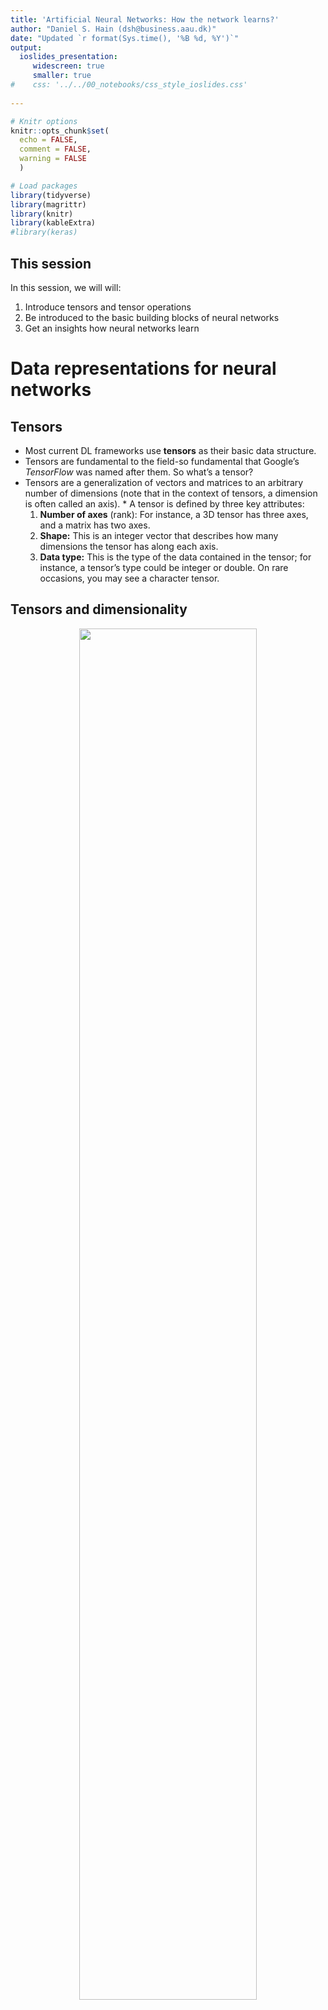 ```yaml
---
title: 'Artificial Neural Networks: How the network learns?'
author: "Daniel S. Hain (dsh@business.aau.dk)"
date: "Updated `r format(Sys.time(), '%B %d, %Y')`"
output:
  ioslides_presentation:
     widescreen: true
     smaller: true
#    css: '../../00_notebooks/css_style_ioslides.css'
   
---
```


```r
# Knitr options
knitr::opts_chunk$set(
  echo = FALSE,
  comment = FALSE,
  warning = FALSE
  )

# Load packages
library(tidyverse)
library(magrittr)
library(knitr)
library(kableExtra)
#library(keras)
```


<style type="text/css">
  .img_tiny{
    width: 30%;
  }
  .img_small{
    width: 50%;
  }
.img{
  width: 75%;
}
.img_big{
  width: 100%;
}
</style>

## This session {.bigger}

In this session, we will will:

1. Introduce tensors and tensor operations
2. Be introduced to the basic building blocks of neural networks
3. Get an insights how neural networks learn



# Data representations for neural networks

## Tensors

* Most current DL frameworks use **tensors** as their basic data structure. 
* Tensors are fundamental to the field-so fundamental that Google's *TensorFlow* was named after them. So what's a tensor?
* Tensors are a generalization of vectors and matrices to an arbitrary number of dimensions (note that in the context of tensors, a dimension is often called an axis). * A tensor is defined by three key attributes:
   1. **Number of axes** (rank): For instance, a 3D tensor has three axes, and a matrix has two axes.
   2. **Shape:** This is an integer vector that describes how many dimensions the tensor has along each axis. 
   3. **Data type:** This is the type of the data contained in the tensor; for instance, a tensor's type could be integer or double. On rare occasions, you may see a character tensor.

## Tensors and dimensionality

<center>
![](https://sds-aau.github.io/SDS-master/00_media/dl_tensors_funny.jpg){.img}
</center>

* **Scalars (0D tensors):**  A tensor that contains only one number is called a scalar (or scalar tensor, or zero-dimensional tensor, or 0D tensor). 
* **Vectors (1D tensors):** A one-dimensional array of numbers is called a vector, or 1D tensor. A 1D tensor is said to have exactly one axis. 
* **Matrices (2D tensors):** A two-dimensional array of numbers is a matrix.
* **Arrays (3D and higher-dimensional tensors):** If you pack such matrices in a new array, you obtain a 3D tensor. If you stack these arrays into another one, then you get a 4d tensor, and so forth...

```r
## Tensor examples 2d
# keras::dataset_mnist()$train$x[5,7:28,8:20]
```

## Higher-dimensional tensors

<center>
![](https://sds-aau.github.io/SDS-master/00_media/DL_tensor_3d.jpg){.img_small}
</center>

* Tensors of 3+d are used for many advanced applications, eg. timeseries, language and image processing.
* For example, in the case before, we where working with 3d tensors, where the first two where a (greyscale pixel) matrix, and the third the different observations (samples) stacked on each others. 
* However, this greyscale raster matrix is somewhat a special case. Images typically have three dimensions: height, width, and color. 
* Therefore, a 2d image would therefore still represent a 3d tensor, and a bunch of them together a 4d tensor. For example, a batch of 128 RGB-color images could be stored in a 4d tensor of shape `(128, 256, 256, 3)`

----

<center>
![](https://sds-aau.github.io/SDS-master/00_media/DL_tensor_4d.jpg){.img_small}
</center>

* 3d tensors are also often used for time series. Whenever time matters in your data (or the notion of sequence order), it makes sense to store it in a 3D tensor with an explicit time axis. 
* Each sample can be encoded as a sequence of vectors (a 2D tensor), and thus a batch of data will be encoded as a 3D tensor.
* You might already see it coming.... colored videoes represent a time series of images, therefore would be a 5d tensor. 
* Videos can be seen as series of frames, where each frame can be stored in a 3D tensor `(height, width, color_depth)`,  their sequence in a 4D tensor `(frames, height, width, color_depth)`, and thus a batch of different videos  in a 5D tensor of shape `(samples, frames, height, width, color_depth)`.


## Geometric interpretation of tensor operations

<center>
![](https://sds-aau.github.io/SDS-master/00_media/DL_vector_1.jpg){.img_tiny}
</center>

* Because the contents of the tensors manipulated by tensor operations can be interpreted as coordinates of points in some geometric space, all tensor operations have a geometric interpretation. For instance, let's consider addition. 
* We'll start with the following vector: `A = [0.5, 1.0]`. It's a point in a 2D space, but can also be under stood as a vector leading from the origin to this point.

----

<center>
![](https://sds-aau.github.io/SDS-master/00_media/DL_vector_2.jpg){.img_tiny}
</center>

* Let's consider a new point, `B = [1, 0.25]`, which we will add to the previous one. This is done geometrically by chaining together the vector arrows, with the resulting location being the vector representing the sum of the previous two vectors

---- 

<center>
![](https://sds-aau.github.io/SDS-master/00_media/DL_linear_algebra.jpg){.img_tiny}
</center>

* In general, elementary geometric operations such as transformations, rotations, scaling, and so on can be expressed as tensor operations. For instance, a rotation of a 2D vector by an angle `theta` can be achieved via a dot product with a 2x2 matrix `R = [u, v]`, where `u` and `v` are both vectors of the plane: `u = [cos(theta), sin(theta)]` and `v = [-sin(theta), cos(theta)]`.
* Some linear, vector and matrix algebra knowledge might light up again in your brain, right? Good! While for many out-of-the box "run-this-model" operations on tabular data, you might not need it, it will be necessary in case you need to tinker and customize a bit at your models to squeeze out a bit more accuracy. 



# Building blocks of networks

## Overview

<center>
![](https://sds-aau.github.io/SDS-master/00_media/DL_deep_learning_parts.jpg){.img_small}
</center>


## Layers: the building blocks of deep learning

* A layer is a **data-processing module** that takes as input one or more tensors and that outputs one or more tensors. 
* Some layers are stateless, but more frequently layers have a state: the layer's **weights**, one or several tensors learned with stochastic gradient descent, which together contain the network's knowledge.
* Different layers are appropriate for different tensor formats and different types of data processing. For instance, simple vector data, stored in 2D tensors of shape `(samples, features)`, is often processed by **densely connected layers**, also called fully connected or dense layers (the `layer_dense` function in Keras). 
* Sequence data, stored in 3D tensors of shape (samples, timesteps, features), is typically processed by recurrent layers such as `layer_lstm`. Image data, stored in 4D tensors, is usually processed by 2D convolution layers (`layer_conv_2d`). All that will be introduced in later sessions.

----

<center>
![](https://sds-aau.github.io/SDS-master/00_media/dl_layer_illu.png){.img}
</center>

* You can think of layers as the LEGO bricks of deep learning, a metaphor that is made explicit by frameworks like `Keras`. `Pytorch` has a more functional programming aspproach and abstraction, but still has the *layeer-stacking* narrative inbuilt. 
* Building deep-learning models in the different DL framework is done by clipping together compatible layers to form useful data-transformation pipelines. 
* The notion of layer compatibility here refers specifically to the fact that every layer will only accept input tensors of a certain shape and will return output tensors of a certain shape. Consider the example above.


## Activation functions

<center>
![](https://sds-aau.github.io/SDS-master/00_media/DL_neural_net3.png){.img_small}
</center>

* Reminder: The weights which connect layers are as well tensors, which pass the output of the previous layer to the current one, where it gets transformed by the layer's activation function.
* Every cell gets `inputs` from the connected other cells on lower layers which are activated, where the intensity of the input is scaled by the weight of the connection. 

----

* In feed-forward ANNs. Dense layers transforms its input data as follows: `output = activation_function(dot(W, input) + b)`
* In this expression, `W` and `b` are tensors that are attributes of the layer. 
* They're called the weights or trainable parameters of the layer (the kernel and bias attributes, respectively). 
* These weights contain the information learned by the network from exposure to training data. 
* The activation of every cell in the layer is therefore dependent on the multiplication of 
   1. the corresponding input and weight tensor (`dot(W, input)`)
   2. the bias (`b`), a constant which influences the tendency to activate.
* Formally, Hidden units can be described as accepting a vector of inputs $x$, compute an affine transformation $z = W^T x + b$, and then applying an element-wise non-linear activation function $g(z)$
* These activation functions are usually non-linear, since this increases the hypothesis space, allowing for more relationships than weighted-linear compositions
* Historically, most prominent activation functions where:
   * Sigmoid function: 	$g(z) = \sigma(z)$
   * hyperbolic tangent: $g(z) = \text{tanh}(z)$
* However, they turned out to saturate across most of their domain, making gradient-based learning very difficult

----

* Nowadays, **rectified linear units** (ReLU) represents the most common FF-ANN activation function.
* Here, the data is transformed linear, yet truncated at zero: $h_i = g(z)_i = \text{max}(0,z_i)$
* ReLU is based on the principle that NNs are easier to optimize if their behaviour is closer to linear, yet still allows non-linearity.
* Some generalizations of ReLU are based on using a nonzero slope $\alpha_i$ when $z_i < 0$ such that: 
   * $h_i = g(z,\alpha_i) = \text{max}(0,z_i) + \alpha_i \text{min}(0, z_i)$
   * **Absolute value rectification** fixes $\alpha_i = -1$ to obtain $g(z) = |z|$
   * **Leaky ReLU** fixes $\alpha_i$ to a small value (e.g. 0.01)
   * **Parametric ReLU** (or PReLU) treats $\alpha_i$ as a learnable parameter

----

<center>
![](https://sds-aau.github.io/SDS-master/00_media/dl_activation_functions.JPG){.img_small}
</center>

## Output (last layer activation)

* The feedforward NN provides a set of hidden features defined by $h = f(x); \theta)$. The output layer provides some *additional transformation* from the features to complete the task that the network must perform	
* For regression problems, we can use affine transformation with no non-linearity; these are just called **linear units**
  Given features $h$, a layer of linear output units produces a vector $\hat{y} = W^T h + b$. This produces the mean of a conditional distribution $P(y|x)$ 
* For binary classification problems: The NN needs to predict $P(y = 1 | x)$, so for this number to be a valid probability, it must lie in the interval $[0,1]$
   * For this kind of problem, we use \underline{sigmoid output units} defined as: $y = \sigma (w^T h + b)$, where $\sigma$ is the logistic sigmoid function
   *This output unit has two components: first, it uses a linear layer to compute $z = w^T h + b$; second, it uses the sigmoid activation function to convert $z$ into a probability

---

<center>
![](https://sds-aau.github.io/SDS-master/00_media/dl_softmax.JPG){.img}
</center>

* To represent a probability distribution over a discrete variable with $n$ possible values (multiclass) , we can use **softmax** output units (i.e. a generalization of the sigmoid function)	
* The goal is to produce a vector $\hat{y}$, with $\hat{y}_i = P(y = i | x)$ such that:
   * Each element of $\hat{y}_i$ must lie in the interval [0,1]
   * The entire vector sums to 1
* Again we have two steps: first, a linear layer predicts unnormalized log probabilities: $z = W^T h + b$  where $z_i = \text{log} \tilde{P}(y = i | x)$    
* Second, the softmax function exponentiate and normalize $z$ to obtain the desired $\hat{y}$. 
* The softmax function is given by: 	

$\text{softmax}(z)_i = \frac{\text{exp}(z_i)}{\sum_j \text{exp}(z_j)}$


## Loss functions

* Another important element is the **loss function**, the quantity we want to minimize during the network training.
* This is easy for linear (regression) problems, where one uses the well known **mean- squared error** (MSE), or **mean absolute error** (MAE)
* For classification problems:  
    * NNs define a distribution $p(y|x;\theta)$ and we can use the principle of maximum likelihood
   * The cost function can be described as the **cross-entropy* between the training data and the model distribution
   * Formally, the cost function is given by:

$J(\theta) = -\mathbb{E}_{x, y \sim \hat{p}_\text{data}} \text{log} \ p_\text{model} (y|x)$

*Let's go through some basic **information theory**...

----

* The basic intuition behind information theory is that learning that an unlikely even has occurred is more *informative* than learning that a likely event has occurred. That means:
   * Likely events should have low information content (or no information content whatsoever)
   * Less likely events should have higher information content
   * Independent events should have additive information
* To satisfy the three properties, we can define the \textit{self-information} of an event $\text{x} = x$ as: $I(x) = -\text{log} P(x)$
* This definition is written in units of **nats**: one nat is defined as the amount of information gained by observing an event of probab. $\frac{1}{e}$ 
* Self-information deals only with a single outcome; to quantify the amount of uncertainty in an entire probability distribution we can use the **Shannon entropy**
* The Shannon entropy of a distribution is the expected amount of information in an event drawn from that distribution.
* Distributions that are nearly deterministic have low entropy, whereas distributions that are closer to uniform have high entropy

$H(\text{x}) = \mathbb{E}_{\text{x} \sim P} [I(x)] = - \mathbb{E}_{\text{x} \sim P} [\text{log} P(x)]$

----

<center>
![](https://sds-aau.github.io/SDS-master/00_media/dl_entropy.JPG){.img}
</center>


## Summary

<center>
![](https://sds-aau.github.io/SDS-master/00_media/DL_table_ann_config.png){.img_big}
</center>

* A little helper from my side ;). Works in most cases, at least for feedfoorward ANNs

## Neural Network architecturas design

* **Architecture** refers to the overall structure of the network: how many units it should have and how these units should be connected to each other
* In chain-based architecture, the main considerations are choosing the depth of the network and the width of each layer 
* Generally, deeper networks use far fewer units per layer, generalize better to test sets, but they tend to be harder to optimize
* The ideal architecture for a given task must be found via experimentation guided by monitoring its performance 

----

* Does learning complex input-output mappings require designing a specified model family for the kind of non-linearity we want to learn?
* The **universal approximation theorem** states that a feedforward NN with a single hidden layer containing a finite number of units can approximate any continuous functions on compact subsets of $\mathbb{R}^n$
* We are not guaranteed, however, that the training algorithm will be able to learn that function (optimization, overfitting)
* To represent any function the hidden layer may be infeasibly large, hence using deeper models can reduce the number of units required to represent the desired function
* Choosing deep models (instead of shallow networks) encodes a general belief that the function we want to learn can be viewed as a composition of several simpler functions
* We believe the learning problem consists of discovering a set of underlying factors of variation that can in turn be described in
terms of other, simpler factors of variation (i.e. edges, corners, contours, object parts, etc.)
* Intermediate outputs are abstract concepts that the network uses to organize its internal processing
* Empirically, greater depth seems to result in better generalization for a wide variety of tasks

----

<center>
![](https://sds-aau.github.io/SDS-master/00_media/dl_architecture1.JPG){.img}
</center>

* Empirical results showing that deeper networks generalize better when used to transcribe multidigit numbers from photographs of addresses.

----

<center>
![](https://sds-aau.github.io/SDS-master/00_media/dl_architecture2.JPG){.img}
</center>

* Empirical results showing that increasing the number of parameters in layers of convolutional neural networks without increasing their depth is not effective for increasing test set performance.

# Learning in Neural Networks

## The learning problem

* So, now we know what the *deep* means, and how such a deep neutwork is structured. However, we still do not know so much about the *learning*. 
* Generally, learning appears in the network by adjusting the weights between the different cells. 
* But how does that happen?

* Initially, these weight matrices are filled with small random values (a step called *random initialization*).
* Of course, there is no reason to expect that `relu(dot(W, input) + b)`, when `W` and `b` are random, will yield any useful representations.
* What comes next is to gradually adjust these weights, based on some feedback signal (provided by the *loss function*). 

----

* This gradual adjustment, also called *training*, is basically the learning that ML is all about. 
* This happens within what's called a training loop, which works as follows. Repeat these steps in a loop, as long as necessary:
   1. Draw a batch of training samples `x` and corresponding targets `y`.
   2. Run the network on `x` (a step called the *forward pass*) to obtain predictions `y_pred`.
   3. Compute the **loss** of the network on the batch, a measure of the mismatch between `y_pred` and `y`.
   4. Update all weights of the network in a way that slightly reduces the loss on this batch.
* Step 1 sounds easy enough-just I/O code. 
* Steps 2 and 3 are merely the application of a handful of tensor operations, so you could implement these steps purely from what you learned in the previous section.
* The difficult part is step 4: updating the network's weights. Given an individual weight coefficient in the network, how can you compute whether the coefficient should be increased or decreased, and by how much?
* The currently dominnat approach to do so is to take advantage of the fact that all operations used in the network are differentiable, and compute the *gradient of the loss* with regard to the network's coefficients. You can then move the coefficients in the opposite direction from the gradient, thus decreasing the loss.
* Lets take a step back...



## Refresher What's a derivative?

* Consider a continuous, smooth function `f(x) = y`, mapping a real number `x` to a new real number `y`. 
* Because the function is continuous, a small change in x can only result in a small change in `y`. 
* Let's say you increase `x` by a small factor `epsilon_x`: this results in a small `epsilon_y` change to `y`:

`f(x + epsilon_x) = y + epsilon_y`

* In addition, because the function is smooth (its curve has no abrupt angles), when `epsilon_x` is small enough, around a certain point `p`, it's possible to approximate `f` as a linear function of slope `a`, so that `epsilon_y` becomes `a * epsilon_x`:

`f(x + epsilon_x) = y + a * epsilon_x`


* Obviously, this linear approximation is valid only when `x` is close enough to `p`. The slope `a` is called the **derivative** of `f` in `p`. 

----

<center>
![](https://sds-aau.github.io/SDS-master/00_media/DL_gradient_1.jpg){.img_tiny}
</center>

* For every differentiable function `f(x)`, there exists a derivative function `f'(x)` that maps values of `x` to the slope of the local linear approximation of `f` in those points. 
* If you're trying to update `x` by a factor `epsilon_x` in order to minimize `f(x)`, and you know the derivative of `f`, then your job is done: the derivative completely describes how `f(x)` evolves as you change `x`. 
* If you want to reduce the value of `f(x)`, you just need to move `x` a little in the opposite direction from the derivative. 
* It is helpful to track cregions where `f'(x)==0`, since they indicate the directional change of the curvature, and therefore local maxima or minima of `f(x)`.
* Btw: The curvature of `f(x)` is found in its second derivative, `f''(x)`.

## Derivative of a tensor operation: the gradient

* A **gradient** is the derivative of a tensor operation. Consider an input vector `x`, a matrix `W`, a target `y`, and a loss function `loss`. 
* You can use `W` to compute a target candidate `y_pred`, and compute the `loss`, or mismatch, between the target candidate `y_pred` and the target `y`:
   * `y_pred = dot(W, x)`
   * `loss_value = loss(y_pred, y)`
* If the data inputs `x` and `y` are frozen, then this can be interpreted as a function mapping values of `W` to `loss` values:
   * `loss_value = f(W)`

## Stochastic gradient descent

<center>
![](https://sds-aau.github.io/SDS-master/00_media/DL_gradient_2.jpg){.img_small}
</center>

* Since `f'(x)==0`indicates a local minimum, to find the global one we "only" need to identify all `f'(x)==0` regions and check which has the lowest `f(x)`. 
* Applied to a neural network, that means finding analytically the combination of weight values that yields the smallest possible `loss`. 
* To do so, we use the four-step algorithm outlined earlier: modify the parameters little by little based on the current loss value on a random batch of data. 
* Because you're dealing with a differentiable function, you can compute its gradient, which gives you an efficient way to implement step 4. 

----

If you update the weights in the opposite direction from the gradient, the `loss` will be a little less every time:

1. Draw a batch of training samples `x` and corresponding targets `y`.
2. Run the network on `x` to obtain predictions `y_pred`.
3. Compute the loss of the network on the batch, a measure of the mismatch between `y_pred` and `y`.
4. Compute the gradient of the `loss` with regard to the network's parameters (a backward pass).
5. Move the parameters a little in the opposite direction from the gradient-for example, `W = W - (step * gradient)` - thus reducing the `loss` on the batch a bit.

----

<center>
![](https://sds-aau.github.io/SDS-master/00_media/DL_gradient_3.jpg){.img_tiny}
</center>

* Easy enough! What we just described is **stochastic gradient descent** (mini-batch SGD). 
* The term stochastic refers to the fact that each batch of data is drawn at random (stochastic is a scientific synonym of random). 
* As you can see, intuitively it's important to pick a reasonable value for the `step`, which we call the **learning rate**. 
   * If it's too small, the descent down the curve will take many iterations, and it could get stuck in a local minimum. 
   * If step is too large, your updates may end up taking you to completely random locations on the curve.

---- 

<center>
![](https://sds-aau.github.io/SDS-master/00_media/DL_optimizer.gif){.img_small}
</center>

* There are many different ways to tinker with things like the learning rate and momentum (we call these ways of defining the learning function to find the global optimum *optimizer*), which influence how efficient the process leads (or not) to a global optimum.

## The Backpropagation algorithm: Chaining derivatives

* So, now we are almost there. We know now how to minimize the `loss function` within a layer.
* However, the issue with deep learning is... well... that you have **many** layers. 
* How do we move on from here? Indeed, the rise of deep learning had to wait till the implementation of a efficient way to train multi-layered networks.
* Luckily, we now have it, and its called **backpropagation**. And its actually pretty simple. While an enormous task in terms of number of calculations, the math behind it chould be acessible by highschool students. 

----

* Just imagine, we have a 4-layered network, connected by 4 weight tensors.

`f(W1, W2, W3) = a(W1, b(W2, c(W3)))`

* Calculus tells us that such a chain of functions can be differentiated using the following identity, called the **chain rule** (ohh, dark memories, right?): 

`f(g(x)) = f'(g(x)) * g'(x)`

* Applying the chain rule to the computation of the gradient values of a neural network was one simple but brilliant ideas. 
* Now we can start with the last output layer, and propagate the loss via the chain rule step-by-step back over all weights in the leyer below, and then the one below etc., and adjust the weights accordingly. 
* Backpropagation starts with the final loss value and works backward from the top layers to the bottom layers, applying the chain rule to compute the contribution that each parameter had in the loss value.
* Sounds like a hell to calculate by hand, right? Would be, but dont worry, you will not have to.


# Summary: The parts of a deep learning model

## Overview

<center>
![](https://sds-aau.github.io/SDS-master/00_media/DL_deep_learning_parts.jpg){.img_small}
</center>

* As we understand by now training a neural network revolves around the following objects:
   1. The **layers**, which are combined into a network (or model)
   2. The **input** data and corresponding **outcome** targets
   3. The **loss function**, which defines the feedback signal used for learning
   4. The **optimizer**, which determines how learning proceeds
* In interaction, it can be illustrated like this: The network, composed of layers that are chained together, maps the input data to outcomes of interest by doing predictions. 
* The loss function then compares these predictions to the targets, producing a loss value: a measure of how well the network's predictions match what was expected.
* The optimizer uses this loss value to update the network's weights.


# Appendix: Gradient Descent formulaic

## Backpropagation formulaic

* Weight matrices are filled with small random values (a step called random initialization)
* The training loop consists of a gradual adjustment of the weights:
   * Draw a batch of training examples $x$ and corresponding targets $y$
   * Run the network on $x$ (a step called the forward pass) to obtain predictions $\hat{y}$
   * Compute the loss of the network on the batch, a measure of the mismatch between $\hat{y}$ and $y$
   * Update all weights of the network in a way that slightly reduces the loss on this batch}
   * Given an individual weight coefficient in the network, how can we compute whether the coefficient should be increased or decreased, and by how much?

### Back-Propagation

* Back-propagation is very often misunderstood as meaning the whole learning algorithm for deep NNs !!
* Backprop refers **only** to the method for computing the gradient, while another algorithm (e.g. stochastic gradient descent) is used to perform learning using this gradient
* In learning algorithms, the gradient we require is the gradient of the cost function with respect to the parameters, $\nabla_{\theta}J(\theta)$

----

<center>
![](https://sds-aau.github.io/SDS-master/00_media/dl_backprop1.JPG){.img_small}
</center>

* We consider a very simple network of depth 4 and with a single neuron for each layer; we focus on the last two layers
* The cost $J(\theta)$ can be defined as a function of the parameters of the network, that is $J(w_1, b_1, w_2, b_2, w_3, b_3)$
* We can define the cost for a single training example ($i = 1$): $J_1 = (h^{(L)} - y)^2$
* Remember that: $h^{(L)} = g(w^{(L)} h^{(L-1)} + b^{(L)}) = g(z^{(L)})$
* We want to understand how sensitive is the cost function to changes in the parameter $w^{(L)}$, that is:

$\frac{\partial J_1}{\partial w^{(L)}}$

----

* Changes in $w^{(L)}$ influence $z^{(L)}$ which in turn influences $h^{(L)}$, which directly influences the cost $J_1$. Formally:

$ \frac{\partial J_1}{\partial w^{(L)}} = \frac{\partial z^{(L)}}{\partial w^{(L)}} \cdot \frac{\partial h^{(L)}}{\partial z^{(L)}} \cdot \frac{\partial J_1}{\partial h^{(L)}} $

* The above expression is known as chain rule of calculus and tells us the sensitivity of the cost function w.r.t. the weight $w^{(L)}$
* It can be re-written as:\footnote{Note that the amount by which a small variation in $w^{(L)}$ affects a given layer also depends on how strong is the previous neuron $h^{(L-1)}$}

$\frac{\partial J_1}{\partial w^{(L)}} = h^{(L-1)} \cdot g'(z^{(L)}) \cdot 2(h^{(L)} - y)$

* We can now average over all the $n$ training examples (in the mini-batch), obtaining the total cost $J$ for a batch of inputs:

$\frac{\partial J}{\partial w^{(L)}}	= \frac{1}{n} \sum_{i = 1}^{n} \frac{\partial J_i}{\partial w^{(L)}}$

* The above expression is just a component of the \textit{gradient vector}, which is composed of all partial derivatives of the cost function w.r.t. all weights and biases of the network:

$\nabla_{\theta}J(\theta) =  \Big[\frac{\partial J}{\partial w^{(1)}}  \frac{\partial J}{\partial b^{(1)}}   \frac{\partial J}{\partial w^{(2)}} \frac{\partial J}{\partial b^{(2)}}  \frac{\partial J}{\partial w^{(3)}}  \frac{\partial J}{\partial b^{(3)}} \Big]^T$

----

<center>
![](https://sds-aau.github.io/SDS-master/00_media/dl_backprop1a.JPG){.img_small}
</center>

* Adjusting the other weights is slightly more complicated
* First, we need an expression that determines the sensitivity of the cost $J$ to the activation of the previous layer $h^{(L-1)}$, that is:

$\frac{\partial J_1}{\partial h^{(L-1)}}$

$= \frac{\partial z^{(L)}}{\partial h^{(L-1)}} \cdot \frac{\partial h^{(L)}}{\partial z^{(L)}} \cdot \frac{\partial J_1}{\partial h^{(L)}}$

$= w^{(L)} \cdot \frac{\partial h^{(L)}}{\partial z^{(L)}} \cdot \frac{\partial J_1}{\partial h^{(L)}}$

---- 

* Second, we apply again the chain rule:

$\frac{\partial J_1}{\partial w^{(L-1)}}$

$= \frac{\partial z^{(L-1)}}{\partial w^{(L-1)}} \cdot \frac{\partial h^{(L-1)}}{\partial z^{(L-1)}} \cdot \frac{\partial J_1}{\partial h^{(L-1)}}$

$= \frac{\partial z^{(L-1)}}{\partial w^{(L-1)}} \cdot \frac{\partial h^{(L-1)}}{\partial z^{(L-1)}} \cdot w^{(L)} \cdot \frac{\partial h^{(L)}}{\partial z^{(L)}} \cdot \frac{\partial J_1}{\partial h^{(L)}}$

* If we had more layers, we will keep repeating this idea by moving back into the network...

## Gradient descent formulaic

* The gradient gives us the direction of fastest increase of the function $J$ at a point $\theta$
* We can then move the parameters in the opposite direction from the gradient, thus decreasing the cost for a given batch
* This approach is known as method of the steepest descent, or \underline{gradient descent}. Steepest descent proposes a new point:

$\theta \leftarrow  \theta - \epsilon \nabla_{\theta}J(\theta)$

where $\epsilon$ is the \underline{learning rate}, a positive scalar determining the size of the step

----

<center>
![](https://sds-aau.github.io/SDS-master/00_media/dl_gradient_descent.JPG){.img_small}
</center>

* If $\epsilon$ is too small, the descent will take many iterations, and it could get stuck in a local minimum
* If $\epsilon$ is too large, the updates may end up taking us to completely random locations on the curve
* Learning rate is one of the most difficult to set parameters because it affects model performance. There are several algorithms with **adaptive learning rates**
* As the training set size grows, the time to take a single gradient step may become prohibitively long!
* Deep neural networks are powered by **stochastic gradient descent** (SDG), essentially an extension of the gradient descent algorithm 
* The insight of SDG is that the gradient is an **expectation**, and this expectation can be approximately estimated using a small set of examples

----

* On each step of the algorithm, we can sample a **minibatch** of examples $\mathbb{B} = \{x^{(1)},...,x^{(m')}\}$ drawn uniformly from the training set (i.e. small number of examples, a few hundred max)
* The estimate of the gradient is formed as:

$g = \frac{1}{m'} \nabla_{\theta} \sum_{i = 1}^{m'} L(x^{(i)}, y^{(i)}, \theta)$

* ...using the examples in the minibatch $\mathbb{B}$
* Then we follow the estimated gradient downhill, that is:

$\theta \leftarrow  \theta - \epsilon g$

----

<center>
![](https://sds-aau.github.io/SDS-master/00_media/dl_backprop2.JPG){.img_tiny}
</center>

* We can now generalize to a network with more neurons
* The cost $J(\theta)$ can still be defined as a function of the parameters of the network (many more now)
* The cost for a single training example is defined as:

$J_1 =  \sum_{j = 1}^{n_L} (h_j^{(L)} - y_j)^2$

* Note that:

$z_j^{(L)} = w_{j1}^{(L)} h_{1}^{(L-1)} + w_{j2}^{(L)} h_{2}^{(L-1)} + w_{j3}^{(L)} h_{3}^{(L-1)} + b_{j}^{(L)}$, and: $h_{j}^{(L)} = g(z_j^{(L)})$

----

* Again, we can use the chain rule to figure out how sensitive the cost is to variations in a specific weight $w_{jk}$:

$\frac{\partial J_1}{\partial w_{jk}^{(L)}} = \frac{\partial z^{(L)}}{\partial w_{jk}^{(L)}} \cdot \frac{\partial h^{(L)}}{\partial z^{(L)}} \cdot \frac{\partial J_1}{\partial h^{(L)}}$

* We can repeat this process for all weights and biases feeding in a given layer; these partial derivatives determine the component of the gradient
* What is changing here is the $\frac{\partial J_1}{\partial h^{(L-1)}}$, since neurons influence the cost function through multiple paths. Formally:

$\frac{\partial J_1}{\partial h_{k}^{(L-1)}} = \sum_{j = 1}^{n_L} \frac{\partial z_{j}^{(L)}}{\partial h_{k}^{(L-1)}} \cdot \frac{\partial h_{j}^{(L)}}{\partial z_{j}^{(L)}} \cdot \frac{\partial J_1}{\partial h_{j}^{(L)}}$

* Finally, the generic expression to update a weight in the layer $\ell$ can be written as:

$\frac{\partial J_1}{\partial w_{jk}^{(\ell)}}$

$= h_{k}^{(\ell-1)} \cdot g'(z_{j}^{(\ell)}) \cdot \frac{\partial J_1}{\partial h_{j}^{(\ell)}}$

$= h_{k}^{(\ell-1)} \cdot g'(z_{j}^{(\ell)}) \cdot \sum_{j = 1}^{n_{\ell+1}} w_{jk}^{(\ell+1)} \cdot g'(z_{j}^{(\ell+1)}) \cdot \frac{\partial J_1}{\partial h_{j}^{(\ell+1)}}$

----

<center>
![](https://sds-aau.github.io/SDS-master/00_media/dl_backprop2a.JPG){.img_small}
</center>

* We can consider an additional hidden layer and adjust its weights\footnote{Biases have been omitted from this network}
* We obtain:

$\frac{\partial J_1}{\partial w_{11}^{(L-1)}}$ 

$= h_{1}^{(L-2)} \cdot g'(z_{1}^{(L-1)}) \cdot \frac{\partial J_1}{\partial h_{1}^{(L-1)}}$

$= h_{1}^{(L-2)} \cdot g'(z_{1}^{(L-1)}) \cdot \sum_{j = 1}^{n_{L}} w_{j1}^{(L)} \cdot g'(z_{j}^{(L)}) \cdot \frac{\partial J_1}{\partial h_{j}^{(L)}}$

* We then average over all the examples in the minibatch


 

